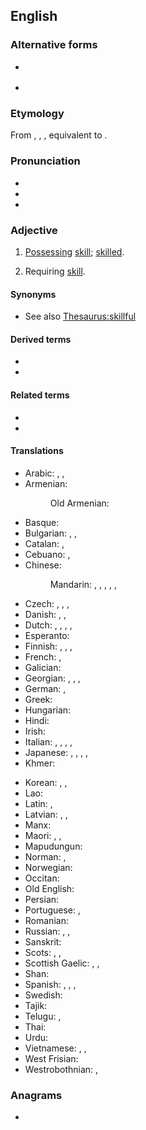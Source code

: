 ==English==

===Alternative forms===
* {{l|en|skilfull}} {{q|obsolete}}
* {{q|Commonwealth English}} {{l|en|skilful}}

===Etymology===
From {{der|en|enm|skilful}}, {{m|enm|skylfull}}, {{m|snm|scelvol}}, equivalent to {{suffix|en|skill|ful|nocat=1}}.

===Pronunciation===
* {{audio|en|en-us-skilful.ogg|Audio (US)}}
* {{IPA|en|/ˈskɪl.fəl/|[ˈskɪɫ.fəɫ]}}
* {{rhymes|en|ɪlfəl|s=2}}

===Adjective===
{{en-adj}}

# {{lb|en|American spelling}} [[possess|Possessing]] [[skill]]; [[skilled]].
#: {{ux|en|she's a '''skillful''' mechanical}}
# {{lb|en|American spelling}} Requiring [[skill]].
#: {{ux|en|a '''skillful''' task}}

====Synonyms====
* See also [[Thesaurus:skillful]]

====Derived terms====
* {{l|en|skillfully}}
* {{l|en|skillfulness}}

====Related terms====
* {{l|en|skill}}
* {{l|en|skilled}}

====Translations====
{{trans-top|possessing skill, skilled}}
* Arabic: {{t|ar|مَاهِر}}, {{t+|ar|حَاذِق}}, {{t+|ar|بَارِع}}
* Armenian: {{t+|hy|ճարտար}}
*: Old Armenian: {{t|xcl|գէտ}}
* Basque: {{t|eu|trebe}}
* Bulgarian: {{t+|bg|сръчен}}, {{t+|bg|ловък}}, {{t+|bg|изкусен}}
* Catalan: {{t+|ca|hàbil}}, {{t+|ca|destre}}
* Cebuano: {{t|ceb|maayo}}, {{t|ceb|hanas}}
* Chinese:
*: Mandarin: {{t+|cmn|熟練|sc=Hani}}, {{t+|cmn|熟练|tr=shúliàn|sc=Hani}}, {{t+|cmn|嫻熟|sc=Hani}}, {{t+|cmn|娴熟|tr=xiánshú|sc=Hani}}, {{t+|cmn|擅長|sc=Hani}}, {{t+|cmn|擅长|tr=shàncháng|sc=Hani}}
* Czech: {{t+|cs|dovedný}}, {{t+|cs|obratný}}, {{t|cs|zručný}}, {{t+|cs|šikovný}}
* Danish: {{t|da|skikket}}, {{t+|da|behændig}}, {{t+|da|dygtig}}
* Dutch: {{t+|nl|bedreven}}, {{t+|nl|vaardig}}, {{t+|nl|geschoold}}, {{t+|nl|geschikt}}, {{t+|nl|bekwaam}}
* Esperanto: {{t|eo|lerta}}
* Finnish: {{t+|fi|taitava}}, {{t+|fi|taidokas}}, {{t+|fi|lahjakas}}, {{t+|fi|etevä}}
* French: {{t+|fr|habile}}, {{t+|fr|adroit}}
* Galician: {{t|gl|xeitoso}}
* Georgian: {{t|ka|მოხერხებული}}, {{t|ka|მარჯვე}}, {{t|ka|გაწაფული}}, {{t|ka|ოსტატური}}
* German: {{t+|de|geschickt}}, {{t+|de|gewandt}}
* Greek: {{t+|el|επιδέξιος}}
* Hungarian: {{t+|hu|ügyes}}
* Hindi: {{t+|hi|माहिर|sc=Deva}}
* Irish: {{t|ga|sciliúil}}
* Italian: {{t+|it|esperto}}, {{t+|it|destro}}, {{t+|it|provetto}}, {{t+|it|abile}}, {{t+|it|pratico}}
* Japanese: {{t+|ja|上手|tr=じょうず, jōzu}}, <!-- one of them is superfluous -->{{t+|ja|上手|tr=じょうずな, jōzu na|alt=上手な|sc=Jpan}}, {{t+|ja|得意|tr=とくい, tokui}}, {{t+|ja|熟練|tr=じゅくれん, jukuren}}, {{t+|ja|うまい|tr=umai|sc=Jpan}}
* Khmer: {{t-needed|km}}
{{trans-mid}}
* Korean: {{t+|ko|잘하다}}, {{t|ko|능숙하다}}, {{t|ko|[[수]] [[있다|있는]]}} {{qualifier|follows a future determiner "-l" of verbs}}
* Lao: {{t+|lo|ເກັ່ງ}}
* Latin: {{t|la|perītus}}, {{t|la|sollers}}
* Latvian: {{t|lv|veikls}}, {{t|lv|izdarīgs}}, {{t|lv|izmanīgs}}
* Manx: {{t|gv|aghtal}}
* Maori: {{t|mi|ringa rehe}}, {{t|mi|kaiaka}}, {{t|mi|raka }}
* Mapudungun: {{t|arn|trüf}}
* Norman: {{t|nrf|scouotre}}, {{t|nrf|mannigat}}
* Norwegian: {{t|no|skikket}}
* Occitan: {{t+|oc|abil}}
* Old English: {{t|ang|andwīs}}
* Persian: {{t+|fa|ماهر|tr=mâher}}
* Portuguese: {{t+|pt|talentoso}}, {{t+|pt|habilidoso}}
* Romanian: {{t+|ro|priceput}}
* Russian: {{t+|ru|иску́сный}}, {{t+|ru|уме́лый}}, {{qualifier|dexterous}} {{t+|ru|ло́вкий}}
* Sanskrit: {{t+|sa|ऋभु}}
* Scots: {{t|sco|canny}}, {{t|sco|handy}}, {{t|sco|knackie}}
* Scottish Gaelic: {{t|gd|làmhach}}, {{t|gd|teòma}}, {{t|gd|sgileil}}
* Shan: {{t|shn|ၵတ်ႉၶႅၼ်ႇ}}
* Spanish: {{t+|es|ducho}}, {{t+|es|hábil}}, {{t+|es|habilidoso}}, {{t+|es|mañoso}}
* Swedish: {{t+|sv|skicklig}}
* Tajik: {{t+|tg|моҳир}}
* Telugu: {{t|te|ఆరితేరిన|sc=Telu}}, {{t|te|చేయితిరిగిన|sc=Telu}}
* Thai: {{t+|th|เก่ง}}
* Urdu: {{t|ur|ماہر|tr=māhir}}
* Vietnamese: {{t+|vi|giỏi}}, {{t+|vi|khéo léo}}, {{t+|vi|khéo}}
* West Frisian: {{t|fy|betûft}}
* Westrobothnian: {{t|gmq-bot|hent}}, {{t|gmq-bot|tåma}}
{{trans-bottom}}

===Anagrams===
* {{anagrams|en|a=fiklllsu|skilfull}}
